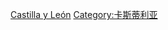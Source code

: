 {{Commons category|Castile and León}}
{{Catmore}}

[[Category:西班牙自治區|Castilla y León]]
[[Category:卡斯蒂利亚|Category:卡斯蒂利亚]]